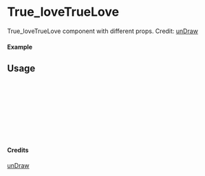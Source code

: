 
<Meta of={True_loveTrueLove} title="unDraw/True_loveTrueLove" />

# True_loveTrueLove

True_loveTrueLove component with different props.
Credit: [unDraw](https://undraw.co/illustrations)

#### Example

<Canvas of={True_loveTrueLove.Primary} />

## Usage

```ts
import { True_loveTrueLove } from "yadl-ui";

const Example = () => {
  return (
      <True_loveTrueLove />
  );
};

export default Example;
```

#### Credits
[unDraw](https://undraw.co/illustrations)
